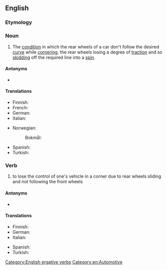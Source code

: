 ==English==
{{wikipedia}}

===Etymology===
{{prefix|en|over|steer}}

===Noun===
{{en-noun}}

# The [[condition]] in which the rear wheels of a car don't follow the desired [[curve]] while [[cornering]], the rear wheels losing a degree of [[traction]] and so [[skidding]] off the required line into a [[spin]].

====Antonyms====
* {{l|en|understeer}}

====Translations====
{{trans-top}}
* Finnish: {{t+|fi|yliohjautuvuus}}
* French: {{t+|fr|survirage|m}}
* German: {{t|de|Übersteuern|n}}
* Italian: {{t+|it|sovrasterzo|m}}
{{trans-mid}}
* Norwegian:
*: Bokmål: {{t+|nb|overstyring|m|f}}
* Spanish: {{t+|es|sobreviraje|m}}
* Turkish: {{t|tr|fazla çevrime}}
{{trans-bottom}}

===Verb===
{{en-verb}}

# to lose the control of one's vehicle in a corner due to rear wheels sliding and not following the front wheels

====Antonyms====
* {{l|en|understeer}}

====Translations====
{{trans-top}}
* Finnish: {{t|fi|yliohjautua}}
* German: {{t+|de|übersteuern}}
* Italian: {{t|it|sovrasterzare}}
{{trans-mid}}
* Spanish: {{t+|es|sobrevirar}}
* Turkish: {{t|tr|fazla çevrimek}}
{{trans-bottom}}

[[Category:English ergative verbs]]
[[Category:en:Automotive]]